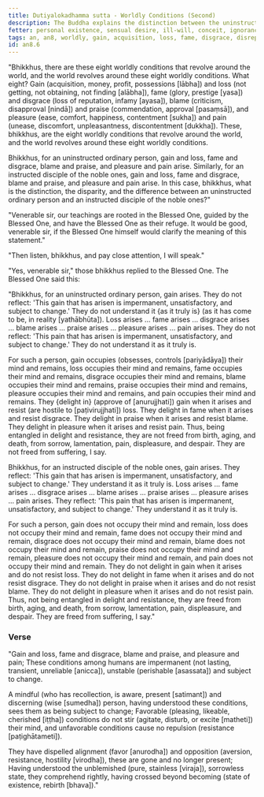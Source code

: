```yaml
---
title: Dutiyalokadhamma sutta - Worldly Conditions (Second)
description: The Buddha explains the distinction between the uninstructed ordinary person and the instructed disciple of the noble ones regarding the eight worldly conditions.
fetter: personal existence, sensual desire, ill-will, conceit, ignorance
tags: an, an8, worldly, gain, acquisition, loss, fame, disgrace, disrepute, blame, praise, pleasure, pain, impermanence, mindfulness, wisdom, distinction, uninstructed ordinary person, instructed disciple of the noble ones, delight, resistance, entanglement
id: an8.6
---
```


"Bhikkhus, there are these eight worldly conditions that revolve around the world, and the world revolves around these eight worldly conditions. What eight? Gain (acquisition, money, profit, possessions [lābha]) and loss (not getting, not obtaining, not finding [alābha]), fame (glory, prestige [yasa]) and disgrace (loss of reputation, infamy [ayasa]), blame (criticism, disapproval [nindā]) and praise (commendation, approval [pasaṃsā]), and pleasure (ease, comfort, happiness, contentment [sukha]) and pain (unease, discomfort, unpleasantness, discontentment [dukkha]). These, bhikkhus, are the eight worldly conditions that revolve around the world, and the world revolves around these eight worldly conditions.

Bhikkhus, for an uninstructed ordinary person, gain and loss, fame and disgrace, blame and praise, and pleasure and pain arise. Similarly, for an instructed disciple of the noble ones, gain and loss, fame and disgrace, blame and praise, and pleasure and pain arise. In this case, bhikkhus, what is the distinction, the disparity, and the difference between an uninstructed ordinary person and an instructed disciple of the noble ones?"

"Venerable sir, our teachings are rooted in the Blessed One, guided by the Blessed One, and have the Blessed One as their refuge. It would be good, venerable sir, if the Blessed One himself would clarify the meaning of this statement."

"Then listen, bhikkhus, and pay close attention, I will speak."

"Yes, venerable sir," those bhikkhus replied to the Blessed One. The Blessed One said this:

"Bhikkhus, for an uninstructed ordinary person, gain arises. They do not reflect: 'This gain that has arisen is impermanent, unsatisfactory, and subject to change.' They do not understand it \{as it truly is} (as it has come to be, in reality [yathābhūta]). Loss arises ... fame arises ... disgrace arises ... blame arises ... praise arises ... pleasure arises ... pain arises. They do not reflect: 'This pain that has arisen is impermanent, unsatisfactory, and subject to change.' They do not understand it as it truly is.

For such a person, gain occupies (obsesses, controls [pariyādāya]) their mind and remains, loss occupies their mind and remains, fame occupies their mind and remains, disgrace occupies their mind and remains, blame occupies their mind and remains, praise occupies their mind and remains, pleasure occupies their mind and remains, and pain occupies their mind and remains. They \{delight in} (approve of [anurujjhati]) gain when it arises and resist (are hostile to [paṭivirujjhati]) loss. They delight in fame when it arises and resist disgrace. They delight in praise when it arises and resist blame. They delight in pleasure when it arises and resist pain. Thus, being entangled in delight and resistance, they are not freed from birth, aging, and death, from sorrow, lamentation, pain, displeasure, and despair. They are not freed from suffering, I say.

Bhikkhus, for an instructed disciple of the noble ones, gain arises. They reflect: 'This gain that has arisen is impermanent, unsatisfactory, and subject to change.' They understand it as it truly is. Loss arises ... fame arises ... disgrace arises ... blame arises ... praise arises ... pleasure arises ... pain arises. They reflect: 'This pain that has arisen is impermanent, unsatisfactory, and subject to change.' They understand it as it truly is.

For such a person, gain does not occupy their mind and remain, loss does not occupy their mind and remain, fame does not occupy their mind and remain, disgrace does not occupy their mind and remain, blame does not occupy their mind and remain, praise does not occupy their mind and remain, pleasure does not occupy their mind and remain, and pain does not occupy their mind and remain. They do not delight in gain when it arises and do not resist loss. They do not delight in fame when it arises and do not resist disgrace. They do not delight in praise when it arises and do not resist blame. They do not delight in pleasure when it arises and do not resist pain. Thus, not being entangled in delight and resistance, they are freed from birth, aging, and death, from sorrow, lamentation, pain, displeasure, and despair. They are freed from suffering, I say."

### Verse

"Gain and loss, fame and disgrace,
blame and praise, and pleasure and pain;
These conditions among humans are impermanent (not lasting, transient, unreliable [anicca]),
unstable (perishable [asassata]) and subject to change.

A mindful (who has recollection, is aware, present [satimant]) and discerning (wise [sumedha]) person, having understood these conditions, 
sees them as being subject to change;
Favorable (pleasing, likeable, cherished [iṭṭha]) conditions do not stir (agitate, disturb, or excite [matheti]) their mind,
and unfavorable conditions cause no repulsion (resistance [paṭighātameti]).

They have dispelled alignment (favor [anurodha]) and opposition (aversion, resistance, hostility [virodha]),
these are gone and no longer present;
Having understood the unblemished (pure, stainless [viraja]), sorrowless state,
they comprehend rightly, having crossed beyond becoming (state of existence, rebirth [bhava])."